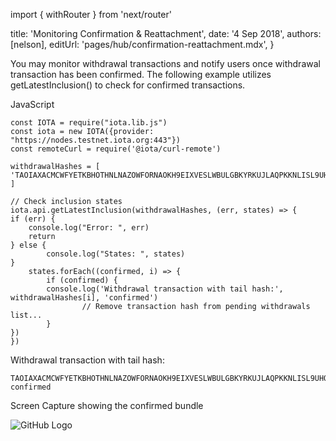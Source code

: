 ﻿import { withRouter } from 'next/router'


title: 'Monitoring Confirmation & Reattachment',
date: '4 Sep 2018',
authors: [nelson],
editUrl: 'pages/hub/confirmation-reattachment.mdx',
}


You may monitor withdrawal transactions and notify users once withdrawal transaction has been confirmed. The following example utilizes getLatestInclusion() to check for confirmed transactions.
 
JavaScript

    const IOTA = require("iota.lib.js")
    const iota = new IOTA({provider: "https://nodes.testnet.iota.org:443"})
    const remoteCurl = require('@iota/curl-remote')
 
    withdrawalHashes = [ 'TAOIAXACMCWFYETKBHOTHNLNAZOWFORNAOKH9EIXVESLWBULGBKYRKUJLAQPKKNLISL9UHOXQESNLO999' ]
 
    // Check inclusion states
    iota.api.getLatestInclusion(withdrawalHashes, (err, states) => {
	if (err) {
        console.log("Error: ", err)
	    return
	} else {
	    	console.log("States: ", states)
	}
        states.forEach((confirmed, i) => {
	    	if (confirmed) {
    		console.log('Withdrawal transaction with tail hash:', withdrawalHashes[i], 'confirmed')
        	    	// Remove transaction hash from pending withdrawals list...
        	}
	})
    })
 

Withdrawal transaction with tail hash: 

    TAOIAXACMCWFYETKBHOTHNLNAZOWFORNAOKH9EIXVESLWBULGBKYRKUJLAQPKKNLISL9UHOXQESNLO999 confirmed


Screen Capture showing the confirmed bundle
 
![GitHub Logo](/static/docs/hub/monitor.jpg)
 
 